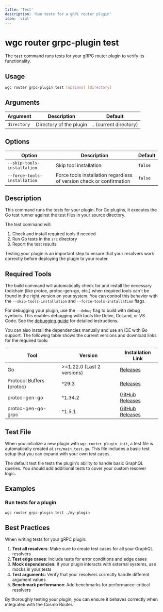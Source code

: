 ```yaml
---
title: 'Test'
description: 'Run tests for a gRPC router plugin'
icon: 'vial'
---
```


# wgc router grpc-plugin test

The `test` command runs tests for your gRPC router plugin to verify its functionality.

## Usage

```bash
wgc router grpc-plugin test [options] [directory]
```

## Arguments

| Argument | Description | Default |
|----------|-------------|---------|
| `directory` | Directory of the plugin | `.` (current directory) |

## Options

| Option | Description | Default |
|--------|-------------|---------|
| `--skip-tools-installation` | Skip tool installation | `false` |
| `--force-tools-installation` | Force tools installation regardless of version check or confirmation | `false` |

## Description

This command runs the tests for your plugin. For Go plugins, it executes the Go test runner against the test files in your source directory.

The test command will:

1. Check and install required tools if needed
2. Run Go tests in the `src` directory
3. Report the test results

Testing your plugin is an important step to ensure that your resolvers work correctly before deploying the plugin to your router.

## Required Tools

The build command will automatically check for and install the necessary toolchain (like protoc, protoc-gen-go, etc.) when required tools can't be found in the right version on your system. You can control this behavior with the `--skip-tools-installation` and `--force-tools-installation` flags.

For debugging your plugin, use the `--debug` flag to build with debug symbols. This enables debugging with tools like Delve, GoLand, or VS Code. See the [debugging guide](./debug) for detailed instructions.

You can also install the dependencies manually and use an IDE with Go support. The following table shows the current versions and download links for the required tools:

| Tool | Version | Installation Link |
|------|---------|---------------|
| Go | >=1.22.0 (Last 2 versions) | [Releases](https://go.dev/doc/install) |
| Protocol Buffers (protoc) | ^29.3 | [Releases](https://protobuf.dev/installation/) |
| protoc-gen-go | ^1.34.2 | [GitHub Releases](https://github.com/protocolbuffers/protobuf-go/releases) |
| protoc-gen-go-grpc | ^1.5.1 | [GitHub Releases](https://github.com/grpc/grpc-go/releases) |

## Test File

When you initialize a new plugin with `wgc router plugin init`, a test file is automatically created at `src/main_test.go`. This file includes a basic test setup that you can expand with your own test cases.

The default test file tests the plugin's ability to handle basic GraphQL queries. You should add additional tests to cover your custom resolver logic.

## Examples

### Run tests for a plugin

```bash
wgc router grpc-plugin test ./my-plugin
```

## Best Practices

When writing tests for your gRPC plugin:

1. **Test all resolvers**: Make sure to create test cases for all your GraphQL resolvers
2. **Test edge cases**: Include tests for error conditions and edge cases
3. **Mock dependencies**: If your plugin interacts with external systems, use mocks in your tests
4. **Test arguments**: Verify that your resolvers correctly handle different argument values
5. **Benchmark performance**: Add benchmarks for performance-critical resolvers

By thoroughly testing your plugin, you can ensure it behaves correctly when integrated with the Cosmo Router. 